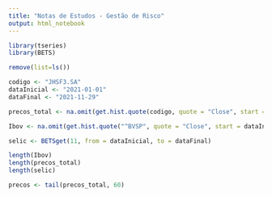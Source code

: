 ```yaml
---
title: "Notas de Estudos - Gestão de Risco"
output: html_notebook
---
```


```r
library(tseries)
library(BETS)
```

```r
remove(list=ls())
```


```r
codigo <- "JHSF3.SA"
dataInicial <- "2021-01-01"
dataFinal <- "2021-11-29"
```


```r
precos_total <- na.omit(get.hist.quote(codigo, quote = "Close", start = dataInicial, end = dataFinal))

Ibov <- na.omit(get.hist.quote("^BVSP", quote = "Close", start = dataInicial, end = dataFinal))

selic <- BETSget(11, from = dataInicial, to = dataFinal)

length(Ibov)
length(precos_total)
length(selic)
```

```r
precos <- tail(precos_total, 60)
```


